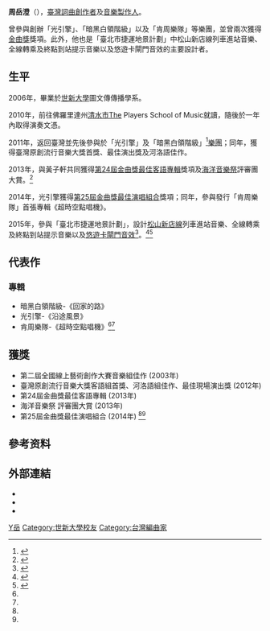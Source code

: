 {{multiple issues|
{{autobiography|time=2015-10-21T05:31:18+00:00}}
{{prose|time=2015-10-21T05:31:18+00:00}}
{{blpsources|time=2015-10-21T05:31:18+00:00}}
{{non-free|time=2015-10-21T05:20:35+00:00}}
}}

'''周岳澄'''（{{bd|1983年|6月15日|}}），[[臺灣|臺灣]][[詞曲作家|詞曲創作者]]及[[音樂製作人|音樂製作人]]。

曾參與創辦「光引擎」、「暗黑白領階級」以及「肯周樂隊」等樂團，並曾兩次獲得[[金曲獎|金曲獎]]獎項。此外，他也是「臺北市捷運地景計劃」中松山新店線列車進站音樂、全線轉乘及終點到站提示音樂以及悠遊卡閘門音效的主要設計者。

==生平==
2006年，畢業於[[世新大學|世新大學]]圖文傳傳播學系。

2010年，前往佛羅里達州[[清水市|清水市]]The Players School of Music就讀，隨後於一年內取得演奏文憑。

2011年，返回臺灣並先後參與於「光引擎」及「暗黑白領階級」<ref>{{Cite news|url=https://hakkanewmusicassn.wordpress.com/%E6%96%87%E7%AB%A0%E5%BD%99%E9%9B%86/2013%E5%B9%B4/2013%E5%B9%B4%E5%90%88%E8%BC%AF%E6%AD%8C%E6%89%8B%E4%BB%8B%E7%B4%B9/%E9%9F%B3%E6%A8%82%E4%BA%BA%E4%BB%8B%E7%B4%B9/%E6%9A%97%E9%BB%91%E7%99%BD%E9%A0%98%E9%9A%8E%E7%B4%9A%E6%A8%82%E5%9C%98/|title=暗黑白領階級樂團|date=2013-06-21|newspaper=客家新音樂創作協會|accessdate=2017-06-05|language=zh-TW|archive-date=2019-12-07|archive-url=https://web.archive.org/web/20191207042046/https://hakkanewmusicassn.wordpress.com/%e6%96%87%e7%ab%a0%e5%bd%99%e9%9b%86/2013%e5%b9%b4/2013%e5%b9%b4%e5%90%88%e8%bc%af%e6%ad%8c%e6%89%8b%e4%bb%8b%e7%b4%b9/%e9%9f%b3%e6%a8%82%e4%ba%ba%e4%bb%8b%e7%b4%b9/%e6%9a%97%e9%bb%91%e7%99%bd%e9%a0%98%e9%9a%8e%e7%b4%9a%e6%a8%82%e5%9c%98/|dead-url=no}}</ref>[[流行樂團|樂團]]；同年，獲得臺灣原創流行音樂大獎首獎、最佳演出獎及河洛語佳作。

2013年，與黃子軒共同獲得[[第24屆金曲獎|第24屆金曲獎]][[最佳客語專輯獎_(金曲獎)|最佳客語專輯]]獎項及[[海洋音樂祭|海洋音樂祭]]評審團大賞。<ref>{{Cite news|url=https://blow.streetvoice.com/1940-%E9%87%91%E6%9B%B2%E6%9C%80%E4%BD%B3%E5%AE%A2%E8%AA%9E%E7%B5%84%E5%90%88-%E6%9A%97%E9%BB%91%E7%99%BD%E9%A0%98%E9%9A%8E%E7%B4%9A%E6%8B%86%E5%A4%A5/|title=金曲最佳客語組合 暗黑白領階級拆夥 - Blow 吹音樂|date=2014-08-26|newspaper=Blow 吹音樂|accessdate=2017-06-05|language=zh-TW|archive-date=2019-09-14|archive-url=https://web.archive.org/web/20190914094820/https://blow.streetvoice.com/1940-%E9%87%91%E6%9B%B2%E6%9C%80%E4%BD%B3%E5%AE%A2%E8%AA%9E%E7%B5%84%E5%90%88-%E6%9A%97%E9%BB%91%E7%99%BD%E9%A0%98%E9%9A%8E%E7%B4%9A%E6%8B%86%E5%A4%A5/|dead-url=no}}</ref>

2014年，光引擎獲得[[第25屆金曲獎|第25屆金曲獎]][[最佳演唱組合獎_(金曲獎)|最佳演唱組合]]獎項；同年，參與發行「肯周樂隊」首張專輯《超時空點唱機》。

2015年，參與「臺北市捷運地景計劃」，設計[[松山新店線|松山新店線]]列車進站音樂、全線轉乘及終點到站提示音樂以及[[悠遊卡|悠遊卡]][[閘門|閘門]][[音效|音效]]<ref>{{Cite news|url=http://www.cna.com.tw/news/firstnews/201506270151-1.aspx|title=北捷刷卡嗶嗶聲掰 改換鋼琴聲登場|author=|date=|work=中央社即時新聞 CNA NEWS|accessdate=2017-06-05|archive-date=2015-07-20|archive-url=https://web.archive.org/web/20150720092221/http://www.cna.com.tw/news/firstnews/201506270151-1.aspx|dead-url=no}}</ref>。<ref name=":0">{{Cite web|url=http://pmi.stust.edu.tw/tc/node/74523|title=周岳澄|accessdate=2017-06-05|author=|date=|work=pmi.stust.edu.tw|publisher=[[南臺科技大學|南臺科技大學]]流行音樂產業系|archiveurl=https://archive.is/20170605091527/http://pmi.stust.edu.tw/tc/node/74523|archivedate=2017-06-05|dead-url=yes}}</ref><ref name=":1">{{Cite web|url=http://pr.ntnu.edu.tw/news/index.php?mode=data&id=15829|title=國立臺灣師範大學  秘書室公共事務中心|accessdate=2017-06-05|work=pr.ntnu.edu.tw|archive-date=2020-10-27|archive-url=https://web.archive.org/web/20201027012957/http://pr.ntnu.edu.tw/news/index.php?mode=data&id=15829|dead-url=no}}</ref>

== 代表作 ==
===專輯===
*暗黑白領階級-《回家的路》 
*光引擎-《沿途風景》 
*肯周樂隊-《超時空點唱機》<ref name=":0" /><ref name=":1" />

==獲獎==
* 第二屆全國線上藝術創作大賽音樂組佳作 (2003年)
* 臺灣原創流行音樂大獎客語組首獎、河洛語組佳作、最佳現場演出獎 (2012年)
* 第24屆金曲獎最佳客語專輯 (2013年)
* 海洋音樂祭 評審團大賞 (2013年)
* 第25屆金曲獎最佳演唱組合 (2014年) <ref name=":0" /><ref name=":1" />

== 參考资料 ==
{{Reflist|}}

== 外部連結 ==
*{{facebook|ken.chou.0615|周岳澄}}
*{{Facebook|LightEngineBand/|光引擎}}
*{{Facebook|kenchougroup/|肯周樂隊 Ken Chou Group}}

[[Category:周姓|Y岳]]
[[Category:世新大學校友|Category:世新大學校友]]
[[Category:台灣編曲家|Category:台灣編曲家]]